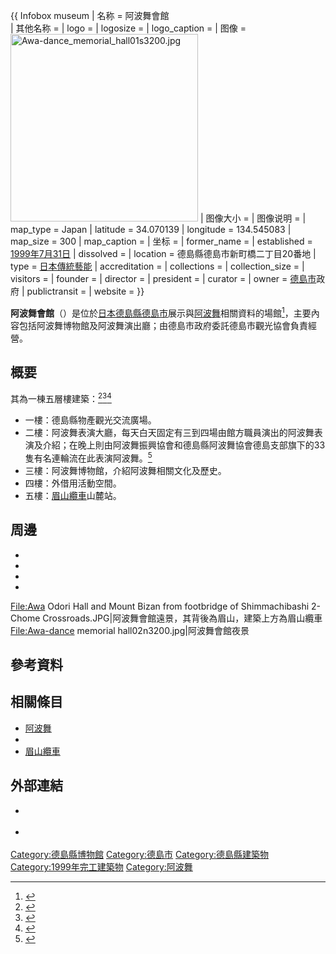 {{noteTA
|1=踊
}}
{{ Infobox museum
| 名称            = 阿波舞會館<br />{{lang|ja|阿波おどり会館}}
| 其他名称        = 
| logo            =
| logosize        =
| logo_caption    =
| 图像            = [[File:Awa-dance_memorial_hall01s3200.jpg|300px]]
| 图像大小        = 
| 图像说明        = 
| map_type        = Japan
| latitude        = 34.070139
| longitude       = 134.545083
| map_size        = 300
| map_caption     =
| 坐标            = 
| former_name     = {{tsl|ja|徳島市シビックセンター|德島市市民中心}}
| established     = [[1999年|1999年]][[7月31日|7月31日]]
| dissolved       = <!--关闭日期-->
| location        = 德島縣德島市新町橋二丁目20番地
| type            = [[日本傳統藝能|日本傳統藝能]]
| accreditation   = {{tsl|ja|徳島市観光協会|德島市觀光協會}}
| collections     = <!--藏品类别-->
| collection_size = <!--馆藏规模-->
| visitors        = <!--参观人数-->
| founder         = <!--建立者-->
| director        = <!--馆长-->
| president       = <!--館长-->
| curator         = <!--策展人-->
| owner           = [[德島市|德島市]]政府
| publictransit   = <!--公共交通-->
| website         = {{URL|http://www.awaodori-kaikan.jp/}}
}}

'''阿波舞會館'''（{{jpn|j=阿波おどり会館}}）是位於[[日本|日本]][[德島縣|德島縣]][[德島市|德島市]]展示與[[阿波舞|阿波舞]]相關資料的場館<ref>{{Cite news| url=http://www.nownews.com/n/2016/10/25/2283783| title=入秋仍要狂歡！　阿波舞會館四季無休| work=NOWnews 今日新聞| date=2016-10-25| accessdate=2017-02-17| archive-date=2017-02-18| archive-url=https://web.archive.org/web/20170218063219/http://www.nownews.com/n/2016/10/25/2283783| dead-url=no}}</ref>，主要內容包括阿波舞博物館及阿波舞演出廳；由德島市政府委託德島市觀光協會負責經營。

== 概要 ==
其為一棟五層樓建築：<ref>{{Cite web| url=http://www.awaodori-kaikan.jp/facility/| title=設施介紹| publisher=阿波舞會館| accessdate=2017-02-17| language=ja| archive-url=https://web.archive.org/web/20170420092525/http://awaodori-kaikan.jp/facility/| archive-date=2017-04-20| dead-url=yes}}</ref><ref>{{Cite web| url=http://www.zipangguide.net/travel/sight/tokushima/awaodori_kaikan.html| title=阿波舞會館| work=日本見聞路| accessdate=2017-02-17| archive-date=2019-10-03| archive-url=https://web.archive.org/web/20191003034108/http://www.zipangguide.net/travel/sight/tokushima/awaodori_kaikan.html| dead-url=no}}</ref><ref>{{Cite web| url=https://www.japanhoppers.com/zh_tw/shikoku/tokushima/kanko/966/| title=阿波舞會館| work=Japan Horpers| accessdate=2017-02-17| archive-date=2018-01-10| archive-url=https://web.archive.org/web/20180110130234/https://www.japanhoppers.com/zh_tw/shikoku/tokushima/kanko/966/| dead-url=no}}</ref>
* 一樓：德島縣物產觀光交流廣場。
* 二樓：阿波舞表演大廳，每天白天固定有三到四場由館方職員演出的阿波舞表演及介紹；在晚上則由阿波舞振興協會和德島縣阿波舞協會德島支部旗下的33隻有名連輪流在此表演阿波舞。<ref>{{Cite web| url=http://www.awaodori-kaikan.jp/ren/| title=有名連的輪廓| publisher=阿波舞會館| accessdate=2017-02-17| language=ja| archive-url=https://web.archive.org/web/20161013001628/http://awaodori-kaikan.jp/ren/| archive-date=2016-10-13| dead-url=yes}}</ref>
* 三樓：阿波舞博物館，介紹阿波舞相關文化及歷史。
* 四樓：外借用活動空間。
* 五樓：[[眉山纜車|眉山纜車]]山麓站。

== 周邊 ==
* {{tsl|ja|新町川水際公園}}
* {{tsl|ja|藍場浜公園|藍場濱公園}}
* {{tsl|ja|東新町商店街 (徳島市) |東新町商店街 (德島市) |東新町商店街}}
* {{tsl|ja|西新町商店街 (徳島市) |西新町商店街 (德島市) |西新町商店街}}

<gallery widths=200px heights=200px>
File:Awa Odori Hall and Mount Bizan from footbridge of Shimmachibashi 2-Chome Crossroads.JPG|阿波舞會館遠景，其背後為眉山，建築上方為眉山纜車
File:Awa-dance memorial hall02n3200.jpg|阿波舞會館夜景
</gallery>

== 參考資料 ==
{{Reflist}}

== 相關條目 ==
{{Commons|Category:Awa Dance Memorial Hall}}
* [[阿波舞|阿波舞]]
* {{tsl|ja|徳島市阿波おどり|德島市阿波舞}}
* [[眉山纜車|眉山纜車]]

== 外部連結 ==
* {{Ja}} {{Facebook|阿波おどり会館徳島市観光協会-1069269436493607}}
* {{Ja}} {{Twitter|AwaodoriK}}

{{DEFAULTSORT:Awa Odori Kaikan}}

[[Category:德島縣博物館|Category:德島縣博物館]]
[[Category:德島市|Category:德島市]]
[[Category:德島縣建築物|Category:德島縣建築物]]
[[Category:1999年完工建築物|Category:1999年完工建築物]]
[[Category:阿波舞|Category:阿波舞]]